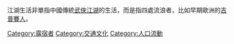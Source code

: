 {{wiktionarypar|itinerant}}
江湖生活非單指中國傳統[[武俠|武俠]][[江湖|江湖]]的生活，而是指四處流浪者，比如早期歐洲的[[吉普賽人|吉普賽人]]。

[[Category:露宿者|Category:露宿者]]
[[Category:交通文化|Category:交通文化]]
[[Category:人口流動|Category:人口流動]]